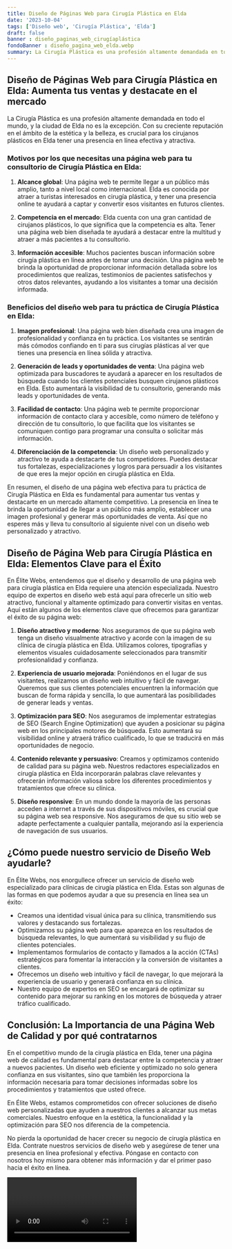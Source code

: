 ```yaml
---
title: Diseño de Páginas Web para Cirugía Plástica en Elda
date: '2023-10-04'
tags: ['Diseño web', 'Cirugía Plástica', 'Elda']
draft: false
banner : diseño_paginas_web_cirugíaplástica
fondoBanner : diseño_pagina_web_elda.webp
summary: La Cirugía Plástica es una profesión altamente demandada en todo el mundo, y la ciudad de Elda no es la excepción. Con su creciente reputación en el ámbito de la estética y la belleza, es crucial para los cirujanos plásticos en Elda tener una presencia en línea efectiva y atractiva.
---
```


## Diseño de Páginas Web para Cirugía Plástica en Elda: Aumenta tus ventas y destacate en el mercado

La Cirugía Plástica es una profesión altamente demandada en todo el mundo, y la ciudad de Elda no es la excepción. Con su creciente reputación en el ámbito de la estética y la belleza, es crucial para los cirujanos plásticos en Elda tener una presencia en línea efectiva y atractiva.

### Motivos por los que necesitas una página web para tu consultorio de Cirugía Plástica en Elda:

1. **Alcance global**: Una página web te permite llegar a un público más amplio, tanto a nivel local como internacional. Elda es conocida por atraer a turistas interesados en cirugía plástica, y tener una presencia online te ayudará a captar y convertir esos visitantes en futuros clientes.

2. **Competencia en el mercado**: Elda cuenta con una gran cantidad de cirujanos plásticos, lo que significa que la competencia es alta. Tener una página web bien diseñada te ayudará a destacar entre la multitud y atraer a más pacientes a tu consultorio.

3. **Información accesible**: Muchos pacientes buscan información sobre cirugía plástica en línea antes de tomar una decisión. Una página web te brinda la oportunidad de proporcionar información detallada sobre los procedimientos que realizas, testimonios de pacientes satisfechos y otros datos relevantes, ayudando a los visitantes a tomar una decisión informada.

### Beneficios del diseño web para tu práctica de Cirugía Plástica en Elda:

1. **Imagen profesional**: Una página web bien diseñada crea una imagen de profesionalidad y confianza en tu práctica. Los visitantes se sentirán más cómodos confiando en ti para sus cirugías plásticas al ver que tienes una presencia en línea sólida y atractiva.

2. **Generación de leads y oportunidades de venta**: Una página web optimizada para buscadores te ayudará a aparecer en los resultados de búsqueda cuando los clientes potenciales busquen cirujanos plásticos en Elda. Esto aumentará la visibilidad de tu consultorio, generando más leads y oportunidades de venta.

3. **Facilidad de contacto**: Una página web te permite proporcionar información de contacto clara y accesible, como número de teléfono y dirección de tu consultorio, lo que facilita que los visitantes se comuniquen contigo para programar una consulta o solicitar más información.

4. **Diferenciación de la competencia**: Un diseño web personalizado y atractivo te ayuda a destacarte de tus competidores. Puedes destacar tus fortalezas, especializaciones y logros para persuadir a los visitantes de que eres la mejor opción en cirugía plástica en Elda.

En resumen, el diseño de una página web efectiva para tu práctica de Cirugía Plástica en Elda es fundamental para aumentar tus ventas y destacarte en un mercado altamente competitivo. La presencia en línea te brinda la oportunidad de llegar a un público más amplio, establecer una imagen profesional y generar más oportunidades de venta. Así que no esperes más y lleva tu consultorio al siguiente nivel con un diseño web personalizado y atractivo.

<GifSeo />

<Cta />

## Diseño de Página Web para Cirugía Plástica en Elda: Elementos Clave para el Éxito

En Élite Webs, entendemos que el diseño y desarrollo de una página web para cirugía plástica en Elda requiere una atención especializada. Nuestro equipo de expertos en diseño web está aquí para ofrecerle un sitio web atractivo, funcional y altamente optimizado para convertir visitas en ventas. Aquí están algunos de los elementos clave que ofrecemos para garantizar el éxito de su página web:

1. **Diseño atractivo y moderno**: Nos aseguramos de que su página web tenga un diseño visualmente atractivo y acorde con la imagen de su clínica de cirugía plástica en Elda. Utilizamos colores, tipografías y elementos visuales cuidadosamente seleccionados para transmitir profesionalidad y confianza.

2. **Experiencia de usuario mejorada**: Poniéndonos en el lugar de sus visitantes, realizamos un diseño web intuitivo y fácil de navegar. Queremos que sus clientes potenciales encuentren la información que buscan de forma rápida y sencilla, lo que aumentará las posibilidades de generar leads y ventas.

3. **Optimización para SEO**: Nos aseguramos de implementar estrategias de SEO (Search Engine Optimization) que ayuden a posicionar su página web en los principales motores de búsqueda. Esto aumentará su visibilidad online y atraerá tráfico cualificado, lo que se traducirá en más oportunidades de negocio.

4. **Contenido relevante y persuasivo**: Creamos y optimizamos contenido de calidad para su página web. Nuestros redactores especializados en cirugía plástica en Elda incorporarán palabras clave relevantes y ofrecerán información valiosa sobre los diferentes procedimientos y tratamientos que ofrece su clínica.

5. **Diseño responsive**: En un mundo donde la mayoría de las personas acceden a internet a través de sus dispositivos móviles, es crucial que su página web sea responsive. Nos aseguramos de que su sitio web se adapte perfectamente a cualquier pantalla, mejorando así la experiencia de navegación de sus usuarios.

## ¿Cómo puede nuestro servicio de Diseño Web ayudarle?

En Élite Webs, nos enorgullece ofrecer un servicio de diseño web especializado para clínicas de cirugía plástica en Elda. Estas son algunas de las formas en que podemos ayudar a que su presencia en línea sea un éxito:

- Creamos una identidad visual única para su clínica, transmitiendo sus valores y destacando sus fortalezas.
- Optimizamos su página web para que aparezca en los resultados de búsqueda relevantes, lo que aumentará su visibilidad y su flujo de clientes potenciales.
- Implementamos formularios de contacto y llamados a la acción (CTAs) estratégicos para fomentar la interacción y la conversión de visitantes a clientes.
- Ofrecemos un diseño web intuitivo y fácil de navegar, lo que mejorará la experiencia de usuario y generará confianza en su clínica.
- Nuestro equipo de expertos en SEO se encargará de optimizar su contenido para mejorar su ranking en los motores de búsqueda y atraer tráfico cualificado.

## Conclusión: La Importancia de una Página Web de Calidad y por qué contratarnos

En el competitivo mundo de la cirugía plástica en Elda, tener una página web de calidad es fundamental para destacar entre la competencia y atraer a nuevos pacientes. Un diseño web eficiente y optimizado no solo genera confianza en sus visitantes, sino que también les proporciona la información necesaria para tomar decisiones informadas sobre los procedimientos y tratamientos que usted ofrece.

En Élite Webs, estamos comprometidos con ofrecer soluciones de diseño web personalizadas que ayuden a nuestros clientes a alcanzar sus metas comerciales. Nuestro enfoque en la estética, la funcionalidad y la optimización para SEO nos diferencia de la competencia.

No pierda la oportunidad de hacer crecer su negocio de cirugía plástica en Elda. Contrate nuestros servicios de diseño web y asegúrese de tener una presencia en línea profesional y efectiva. Póngase en contacto con nosotros hoy mismo para obtener más información y dar el primer paso hacia el éxito en línea.

<Video />

<CtaBot job='Cirugía Plástica' city='Elda'/>

<Gmaps query='Elda+españa+maps' />